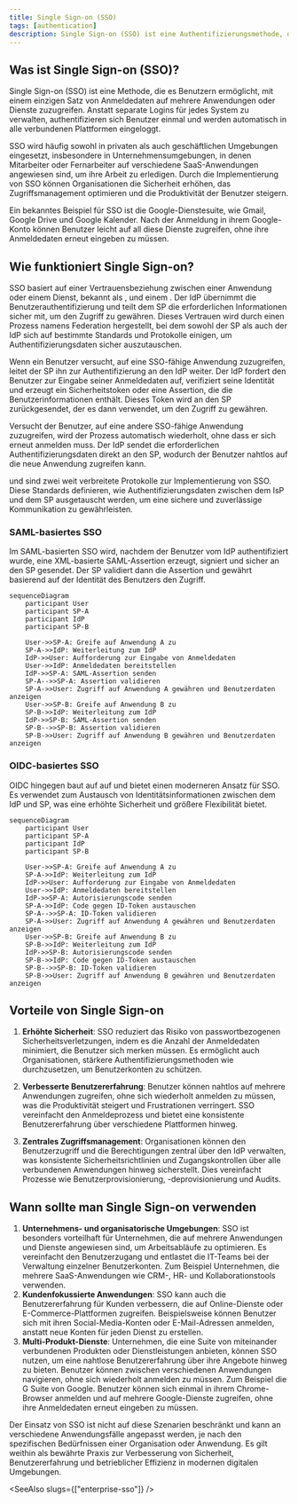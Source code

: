 ```yaml
---
title: Single Sign-on (SSO)
tags: [authentication]
description: Single Sign-on (SSO) ist eine Authentifizierungsmethode, die es Benutzern ermöglicht, mit einem einzigen Satz von Anmeldedaten auf mehrere Systeme zuzugreifen. Als ein Schlüsselelement von Identity and Access Management (IAM) Systemen wird SSO in modernen cloud-basierten Anwendungen und Diensten häufig verwendet, um den Benutzerzugang zu vereinfachen und die Sicherheit zu erhöhen.
---
```


## Was ist Single Sign-on (SSO)?

Single Sign-on (SSO) ist eine <Ref slug="authentication" /> Methode, die es Benutzern ermöglicht, mit einem einzigen Satz von Anmeldedaten auf mehrere Anwendungen oder Dienste zuzugreifen. Anstatt separate Logins für jedes System zu verwalten, authentifizieren sich Benutzer einmal und werden automatisch in alle verbundenen Plattformen eingeloggt.

SSO wird häufig sowohl in privaten als auch geschäftlichen Umgebungen eingesetzt, insbesondere in Unternehmensumgebungen, in denen Mitarbeiter oder Fernarbeiter auf verschiedene SaaS-Anwendungen angewiesen sind, um ihre Arbeit zu erledigen. Durch die Implementierung von SSO können Organisationen die Sicherheit erhöhen, das Zugriffsmanagement optimieren und die Produktivität der Benutzer steigern.

Ein bekanntes Beispiel für SSO ist die Google-Dienstesuite, wie Gmail, Google Drive und Google Kalender. Nach der Anmeldung in ihrem Google-Konto können Benutzer leicht auf all diese Dienste zugreifen, ohne ihre Anmeldedaten erneut eingeben zu müssen.

## Wie funktioniert Single Sign-on?

SSO basiert auf einer Vertrauensbeziehung zwischen einer Anwendung oder einem Dienst, bekannt als <Ref slug="service-provider" />, und einem <Ref slug="identity-provider" />. Der IdP übernimmt die Benutzerauthentifizierung und teilt dem SP die erforderlichen Informationen sicher mit, um den Zugriff zu gewähren. Dieses Vertrauen wird durch einen Prozess namens Federation hergestellt, bei dem sowohl der SP als auch der IdP sich auf bestimmte Standards und Protokolle einigen, um Authentifizierungsdaten sicher auszutauschen.

Wenn ein Benutzer versucht, auf eine SSO-fähige Anwendung zuzugreifen, leitet der SP ihn zur Authentifizierung an den IdP weiter. Der IdP fordert den Benutzer zur Eingabe seiner Anmeldedaten auf, verifiziert seine Identität und erzeugt ein Sicherheitstoken oder eine Assertion, die die Benutzerinformationen enthält. Dieses Token wird an den SP zurückgesendet, der es dann verwendet, um den Zugriff zu gewähren.

Versucht der Benutzer, auf eine andere SSO-fähige Anwendung zuzugreifen, wird der Prozess automatisch wiederholt, ohne dass er sich erneut anmelden muss. Der IdP sendet die erforderlichen Authentifizierungsdaten direkt an den SP, wodurch der Benutzer nahtlos auf die neue Anwendung zugreifen kann.

<Ref slug="saml" /> und <Ref slug="openid-connect" /> sind zwei weit verbreitete Protokolle zur Implementierung von SSO. Diese Standards definieren, wie Authentifizierungsdaten zwischen dem IsP und dem SP ausgetauscht werden, um eine sichere und zuverlässige Kommunikation zu gewährleisten.

### SAML-basiertes SSO

Im SAML-basierten SSO wird, nachdem der Benutzer vom IdP authentifiziert wurde, eine XML-basierte SAML-Assertion erzeugt, signiert und sicher an den SP gesendet. Der SP validiert dann die Assertion und gewährt basierend auf der Identität des Benutzers den Zugriff.

```mermaid
sequenceDiagram
    participant User
    participant SP-A
    participant IdP
    participant SP-B

    User->>SP-A: Greife auf Anwendung A zu
    SP-A->>IdP: Weiterleitung zum IdP
    IdP->>User: Aufforderung zur Eingabe von Anmeldedaten
    User->>IdP: Anmeldedaten bereitstellen
    IdP->>SP-A: SAML-Assertion senden
    SP-A-->>SP-A: Assertion validieren
    SP-A->>User: Zugriff auf Anwendung A gewähren und Benutzerdaten anzeigen
    User->>SP-B: Greife auf Anwendung B zu
    SP-B->>IdP: Weiterleitung zum IdP
    IdP->>SP-B: SAML-Assertion senden
    SP-B-->>SP-B: Assertion validieren
    SP-B->>User: Zugriff auf Anwendung B gewähren und Benutzerdaten anzeigen
```

### OIDC-basiertes SSO

OIDC hingegen baut auf <Ref slug="oauth-2.0" /> auf und bietet einen moderneren Ansatz für SSO. Es verwendet <Ref slug="jwt" /> zum Austausch von Identitätsinformationen zwischen dem IdP und SP, was eine erhöhte Sicherheit und größere Flexibilität bietet.

```mermaid
sequenceDiagram
    participant User
    participant SP-A
    participant IdP
    participant SP-B

    User->>SP-A: Greife auf Anwendung A zu
    SP-A->>IdP: Weiterleitung zum IdP
    IdP->>User: Aufforderung zur Eingabe von Anmeldedaten
    User->>IdP: Anmeldedaten bereitstellen
    IdP->>SP-A: Autorisierungscode senden
    SP-A->>IdP: Code gegen ID-Token austauschen
    SP-A-->>SP-A: ID-Token validieren
    SP-A->>User: Zugriff auf Anwendung A gewähren und Benutzerdaten anzeigen
    User->>SP-B: Greife auf Anwendung B zu
    SP-B->>IdP: Weiterleitung zum IdP
    IdP->>SP-B: Autorisierungscode senden
    SP-B->>IdP: Code gegen ID-Token austauschen
    SP-B-->>SP-B: ID-Token validieren
    SP-B->>User: Zugriff auf Anwendung B gewähren und Benutzerdaten anzeigen
```

## Vorteile von Single Sign-on

1. **Erhöhte Sicherheit**: SSO reduziert das Risiko von passwortbezogenen Sicherheitsverletzungen, indem es die Anzahl der Anmeldedaten minimiert, die Benutzer sich merken müssen. Es ermöglicht auch Organisationen, stärkere Authentifizierungsmethoden wie <Ref slug="mfa" /> durchzusetzen, um Benutzerkonten zu schützen.

2. **Verbesserte Benutzererfahrung**: Benutzer können nahtlos auf mehrere Anwendungen zugreifen, ohne sich wiederholt anmelden zu müssen, was die Produktivität steigert und Frustrationen verringert. SSO vereinfacht den Anmeldeprozess und bietet eine konsistente Benutzererfahrung über verschiedene Plattformen hinweg.

3. **Zentrales Zugriffsmanagement**: Organisationen können den Benutzerzugriff und die Berechtigungen zentral über den IdP verwalten, was konsistente Sicherheitsrichtlinien und Zugangskontrollen über alle verbundenen Anwendungen hinweg sicherstellt. Dies vereinfacht Prozesse wie Benutzerprovisionierung, -deprovisionierung und Audits.

## Wann sollte man Single Sign-on verwenden

1. **Unternehmens- und organisatorische Umgebungen**: SSO ist besonders vorteilhaft für Unternehmen, die auf mehrere Anwendungen und Dienste angewiesen sind, um Arbeitsabläufe zu optimieren. Es vereinfacht den Benutzerzugang und entlastet die IT-Teams bei der Verwaltung einzelner Benutzerkonten. Zum Beispiel Unternehmen, die mehrere SaaS-Anwendungen wie CRM-, HR- und Kollaborationstools verwenden.
2. **Kundenfokussierte Anwendungen**: SSO kann auch die Benutzererfahrung für Kunden verbessern, die auf Online-Dienste oder E-Commerce-Plattformen zugreifen. Beispielsweise können Benutzer sich mit ihren Social-Media-Konten oder E-Mail-Adressen anmelden, anstatt neue Konten für jeden Dienst zu erstellen.
3. **Multi-Produkt-Dienste**: Unternehmen, die eine Suite von miteinander verbundenen Produkten oder Dienstleistungen anbieten, können SSO nutzen, um eine nahtlose Benutzererfahrung über ihre Angebote hinweg zu bieten. Benutzer können zwischen verschiedenen Anwendungen navigieren, ohne sich wiederholt anmelden zu müssen. Zum Beispiel die G Suite von Google. Benutzer können sich einmal in ihrem Chrome-Browser anmelden und auf mehrere Google-Dienste zugreifen, ohne ihre Anmeldedaten erneut eingeben zu müssen.

Der Einsatz von SSO ist nicht auf diese Szenarien beschränkt und kann an verschiedene Anwendungsfälle angepasst werden, je nach den spezifischen Bedürfnissen einer Organisation oder Anwendung. Es gilt weithin als bewährte Praxis zur Verbesserung von Sicherheit, Benutzererfahrung und betrieblicher Effizienz in modernen digitalen Umgebungen.

<SeeAlso slugs={["enterprise-sso"]} />